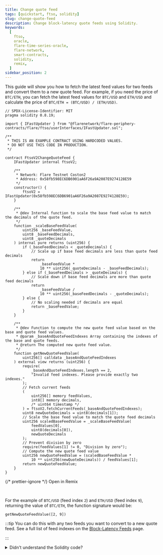 ```yaml
---
title: Change quote feed
tags: [quickstart, ftso, solidity]
slug: change-quote-feed
description: Change block-latency quote feeds using Solidity.
keywords:
  [
    ftso,
    oracle,
    flare-time-series-oracle,
    flare-network,
    smart-contracts,
    solidity,
    remix,
  ]
sidebar_position: 2
---
```



This guide will show you how to fetch the latest feed values for two feeds and convert them to a new quote feed. For example, if you need the price of `BTC/ETH`, you can fetch the latest feed values for `BTC/USD` and `ETH/USD` and calculate the price of `BTC/ETH = (BTC/USD) / (ETH/USD)`.

```solidity title="FtsoV2ChangeQuoteFeed.sol"// SPDX-License-Identifier: MIT
// SPDX-License-Identifier: MIT
pragma solidity 0.8.19;

import { IFastUpdater } from "@flarenetwork/flare-periphery-contracts/flare/ftso/userInterfaces/IFastUpdater.sol";

/**
 * THIS IS AN EXAMPLE CONTRACT USING HARDCODED VALUES.
 * DO NOT USE THIS CODE IN PRODUCTION.
 */

contract FtsoV2ChangeQuoteFeed {
    IFastUpdater internal ftsoV2;

    /**
     * Network: Flare Testnet Coston2
     * Address: 0x58fb598EC6DB6901aA6F26a9A2087E9274128E59
     */
    constructor() {
        ftsoV2 = IFastUpdater(0x58fb598EC6DB6901aA6F26a9A2087E9274128E59);
    }

    /**
     * @dev Internal function to scale the base feed value to match the decimals of the quote feed.
     */
    function _scaleBaseFeedValue(
        uint256 _baseFeedValue,
        uint8 _baseFeedDecimals,
        uint8 _quoteDecimals
    ) internal pure returns (uint256) {
        if (_baseFeedDecimals < _quoteDecimals) {
            // Scale up if base feed decimals are less than quote feed decimals
            return
                _baseFeedValue *
                10 ** uint256(_quoteDecimals - _baseFeedDecimals);
        } else if (_baseFeedDecimals > _quoteDecimals) {
            // Scale down if base feed decimals are more than quote feed decimals
            return
                _baseFeedValue /
                10 ** uint256(_baseFeedDecimals - _quoteDecimals);
        } else {
            // No scaling needed if decimals are equal
            return _baseFeedValue;
        }
    }

    /**
     * @dev Function to compute the new quote feed value based on the base and quote feed values.
     * @param _baseAndQuoteFeedIndexes Array containing the indexes of the base and quote feeds.
     * @return The computed new quote feed value.
     */
    function getNewQuoteFeedValue(
        uint256[] calldata _baseAndQuoteFeedIndexes
    ) external view returns (uint256) {
        require(
            _baseAndQuoteFeedIndexes.length == 2,
            "Invalid feed indexes. Please provide exactly two indexes."
        );
        // Fetch current feeds
        (
            uint256[] memory feedValues,
            int8[] memory decimals,
            /* uint64 timestamp */
        ) = ftsoV2.fetchCurrentFeeds(_baseAndQuoteFeedIndexes);
        uint8 newQuoteDecimals = uint8(decimals[1]);
        // Scale the base feed value to match the quote feed decimals
        uint256 scaledBaseFeedValue = _scaleBaseFeedValue(
            feedValues[0],
            uint8(decimals[0]),
            newQuoteDecimals
        );
        // Prevent division by zero
        require(feedValues[1] != 0, "Division by zero");
        // Compute the new quote feed value
        uint256 newQuoteFeedValue = (scaledBaseFeedValue *
            10 ** uint256(newQuoteDecimals)) / feedValues[1];
        return newQuoteFeedValue;
    }
}
```

{/* prettier-ignore */}
<Remix href="https://remix.ethereum.org/#version=soljson-v0.8.25+commit.b61c2a91.js&optimize=true&runs=200&gist=d6181b71e7932701efbc6c3c78898f5a">Open in Remix</Remix>

<br />

For the example of `BTC/USD` (feed index `2`) and `ETH/USD` (feed index `9`), returning the value of `BTC/ETH`, the function signature would be:

```solidity
getNewQuoteFeedValue([2, 9])
```

:::tip
You can do this with any two feeds you want to convert to a new quote feed. See a full list of feed indexes on the [Block-Latency Feeds](../feeds) page.

:::

<details>
<summary>Didn't understand the Solidity code?</summary>

Let's go through the Solidity contract `FtsoV2ChangeQuoteFeed` step-by-step to understand its functionality.

**Imports**

```solidity
import { IFastUpdater } from "@flarenetwork/flare-periphery-contracts/flare/ftso/userInterfaces/IFastUpdater.sol";
```

- Imports the `IFastUpdater` interface from the specified path. This interface is expected to define functions that the `FtsoV2ChangeQuoteFeed` contract will interact with.

**Internal variable**

```solidity
IFastUpdater internal ftsoV2;
```

- Declares an internal variable `ftsoV2` of type `IFastUpdater`, which will hold the address of the `FtsoV2` contract.

**Constructor**

```solidity
constructor() {
    ftsoV2 = IFastUpdater(0x58fb598EC6DB6901aA6F26a9A2087E9274128E59);
}
```

- The constructor initializes the `ftsoV2` variable with the address of the `FtsoV2` contract on the Flare Testnet Coston2 network.

**Internal function**

```solidity
function _scaleBaseFeedValue(
    uint256 _baseFeedValue,
    uint8 _baseFeedDecimals,
    uint8 _quoteDecimals
) internal pure returns (uint256) {
    if (_baseFeedDecimals < _quoteDecimals) {
        return _baseFeedValue * 10 ** uint256(_quoteDecimals - _baseFeedDecimals);
    } else if (_baseFeedDecimals > _quoteDecimals) {
        return _baseFeedValue / 10 ** uint256(_baseFeedDecimals - _quoteDecimals);
    } else {
        return _baseFeedValue;
    }
}
```

- This internal function scales the base feed value to match the decimals of the quote feed. It adjusts the base feed value by either scaling it up or down depending on the difference in decimal places between the base and quote feeds.

**External function**

```solidity
function getNewQuoteFeedValue(
    uint256[] calldata _baseAndQuoteFeedIndexes
) external view returns (uint256) {
    require(
        _baseAndQuoteFeedIndexes.length == 2,
        "Invalid feed indexes. Please provide exactly two indexes."
    );
    (uint256[] memory feedValues, int8[] memory decimals, ) = ftsoV2.fetchCurrentFeeds(_baseAndQuoteFeedIndexes);
    uint8 newQuoteDecimals = uint8(decimals[1]);
    uint256 scaledBaseFeedValue = _scaleBaseFeedValue(feedValues[0], uint8(decimals[0]), newQuoteDecimals);
    require(feedValues[1] != 0, "Division by zero");
    uint256 newQuoteFeedValue = (scaledBaseFeedValue * 10 ** uint256(newQuoteDecimals)) / feedValues[1];
    return newQuoteFeedValue;
}
```

- Parameters: Takes an array of two feed indexes, one for the base feed and one for the quote feed.
- Require Statement: Ensures that exactly two feed indexes are provided.
- Fetching Feeds: Uses the `fetchCurrentFeeds` function of the `ftsoV2` contract to get the current feed values and their decimals.
- Scaling Base Feed Value: Scales the base feed value to match the decimals of the quote feed using the `_scaleBaseFeedValue` function.
- Division by Zero Check: Ensures the quote feed value is not zero to prevent division by zero.
- Computing New Quote Feed Value: Calculates the new quote feed value by adjusting for the decimal difference and dividing by the quote feed value.
- Return Value: Returns the computed new quote feed value.

</details>
